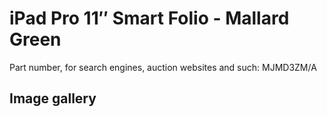 
# iPad Pro 11″ Smart Folio - Mallard Green

Part number, for search engines, auction websites and such: MJMD3ZM/A

## Image gallery

<div style={{ width: "768px" }}>
  <GalleryComponent
    images={[
      {
        original: "/everysource/MJMD3.png",
        thumbnail: "/everypreview/MJMD3.png",
      }
    ]}
  />
</div>